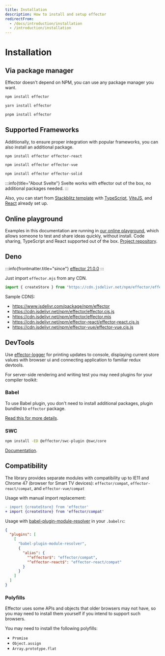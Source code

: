 ```yaml
---
title: Installation
description: How to install and setup effector
redirectFrom:
  - /docs/introduction/installation
  - /introduction/installation
---
```



# Installation 

## Via package manager

Effector doesn't depend on NPM, you can use any package manager you want.<br/>


<Tabs>
  <TabItem label="npm">

```bash
npm install effector
```

  </TabItem>
  <TabItem label="yarn">

```bash
yarn install effector
```

  </TabItem>
  <TabItem label="pnpm">

```bash
pnpm install effector
```

  </TabItem>
</Tabs>

## Supported Frameworks

Additionally, to ensure proper integration with popular frameworks, you can also install an additional package.

<Tabs>
  <TabItem label="React">

```bash
npm install effector effector-react
```

  </TabItem>
  <TabItem label="Vue">

```bash
npm install effector effector-vue
```

  </TabItem>
  <TabItem label="Solid">

```bash
npm install effector effector-solid
```

  </TabItem>
</Tabs>

:::info{title="About Svelte"}
Svelte works with effector out of the box, no additional packages needed.
:::

Also, you can start from [Stackblitz template](https://stackblitz.com/fork/github/effector/vite-react-template) with [TypeScript](https://typescriptlang.org/), [ViteJS](https://vitejs.dev/), and [React](https://reactjs.org/) already set up.


## Online playground

Examples in this documentation are running in [our online playground](https://share.effector.dev), which allows someone to test and share ideas quickly, without install. Code sharing, TypeScript and React supported out of the box. [Project repository](https://github.com/effector/repl).

## Deno

:::info{frontmatter.title="since"}
[effector 21.0.0](https://changelog.effector.dev/#effector-21-0-0)
:::

Just import `effector.mjs` from any CDN.

```typescript
import { createStore } from "https://cdn.jsdelivr.net/npm/effector/effector.mjs";
```

Sample CDNS:

- https://www.jsdelivr.com/package/npm/effector
- https://cdn.jsdelivr.net/npm/effector/effector.cjs.js
- https://cdn.jsdelivr.net/npm/effector/effector.mjs
- https://cdn.jsdelivr.net/npm/effector-react/effector-react.cjs.js
- https://cdn.jsdelivr.net/npm/effector-vue/effector-vue.cjs.js

## DevTools

Use [effector-logger](https://github.com/effector/logger) for printing updates to console, displaying current store values with browser ui and connecting application to familiar redux devtools.

For server-side rendering and writing test you may need plugins for your compiler toolkit:

### Babel

To use Babel plugin, you don't need to install additional packages, plugin bundled to `effector` package.

[Read this for more details](/en/api/effector/babel-plugin).

### SWC

```bash
npm install -ED @effector/swc-plugin @swc/core
```

[Documentation](/en/api/effector/swc-plugin).

## Compatibility

The library provides separate modules with compatibility up to IE11 and Chrome 47 (browser for Smart TV devices): `effector/compat`, `effector-react/compat`, and `effector-vue/compat`

Usage with manual import replacement:

```diff
- import {createStore} from 'effector'
+ import {createStore} from 'effector/compat'
```

Usage with [babel-plugin-module-resolver](https://github.com/tleunen/babel-plugin-module-resolver) in your `.babelrc`:

```json
{
  "plugins": [
    [
      "babel-plugin-module-resolver",
      {
        "alias": {
          "^effector$": "effector/compat",
          "^effector-react$": "effector-react/compat"
        }
      }
    ]
  ]
}
```

### Polyfills

Effector uses some APIs and objects that older browsers may not have, so you may need to install them yourself if you intend to support such browsers.

You may need to install the following polyfills:

- `Promise`
- `Object.assign`
- `Array.prototype.flat`
